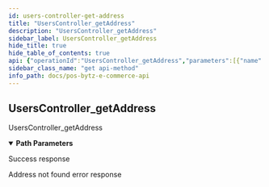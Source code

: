 ```yaml
---
id: users-controller-get-address
title: "UsersController_getAddress"
description: "UsersController_getAddress"
sidebar_label: UsersController_getAddress
hide_title: true
hide_table_of_contents: true
api: {"operationId":"UsersController_getAddress","parameters":[{"name":"id","required":true,"in":"path","schema":{"type":"string"}}],"responses":{"200":{"description":"Success response","content":{"application/json":{"example":"{\"statusCode\":200,\"data\":{\"annotation\":\"Home\",\"line\":\"Plot No 52, Balarishna Nagar, 1st Street, Thiruninravur\",\"area\":\"Thiruninravur\",\"city\":\"Chennai\",\"state\":\"Tamil Nadu\",\"country\":\"India\",\"zip\":\"602024\",\"landmark\":\"Near Kamban Park\",\"coordinates\":[0,0],\"default\":false,\"_id\":\"632c5839b5f554ad3047e13a\"}}"}}},"404":{"description":"Address not found error response","content":{"application/json":{"example":"{\"statusCode\":404,\"message\":\"Not Found\"}"}}}},"tags":["Users"],"security":[{"oauth2":["users:read","users:write"]}],"description":"UsersController_getAddress","method":"get","path":"/v1/users/address/{id}","servers":[],"securitySchemes":{"oauth2":{"type":"oauth2","flows":{"authorizationCode":{"authorizationUrl":"https://gateway-api.smartbytz.com/ecommerce/oauth2/authorize","tokenUrl":"https://gateway-api.smartbytz.com/ecommerce/oauth2/token","scopes":["countries:read","merchants:read","categories:read","items:read","users:read","users:write","carts:read","carts:write","order:read","orders:write","search:read"]}}}},"info":{"title":"PosBytz E-Commerce API","description":"The PosBytz E-Commerce API description","version":"1.0","contact":{}},"postman":{"name":"Users Controller get Address","description":{"type":"text/plain"},"url":{"path":["v1","users","address",":id"],"host":["{{baseUrl}}"],"query":[],"variable":[{"disabled":false,"description":{"content":"(Required) ","type":"text/plain"},"type":"any","value":"","key":"id"}]},"header":[{"key":"Accept","value":"application/json"}],"method":"GET","auth":{"type":"oauth2","oauth2":[]}}}
sidebar_class_name: "get api-method"
info_path: docs/pos-bytz-e-commerce-api
---
```



## UsersController_getAddress



UsersController_getAddress

<details style={{"marginBottom":"1rem"}} data-collapsed={false} open={true}><summary style={{}}><strong>Path Parameters</strong></summary><div><ul><ParamsItem className={"paramsItem"} param={{"name":"id","required":true,"in":"path","schema":{"type":"string"}}}></ParamsItem></ul></div></details><div><ApiTabs><TabItem label={"200"} value={"200"}><div>

Success response

</div><div><MimeTabs groupId={"mime-type"}><TabItem label={"application/json"} value={"application/json"}><SchemaTabs groupId={"schema-tabs"}><TabItem label={"Example"} value={"Example"}><ResponseSamples responseExample={"{\"statusCode\":200,\"data\":{\"annotation\":\"Home\",\"line\":\"Plot No 52, Balarishna Nagar, 1st Street, Thiruninravur\",\"area\":\"Thiruninravur\",\"city\":\"Chennai\",\"state\":\"Tamil Nadu\",\"country\":\"India\",\"zip\":\"602024\",\"landmark\":\"Near Kamban Park\",\"coordinates\":[0,0],\"default\":false,\"_id\":\"632c5839b5f554ad3047e13a\"}}"} language={"json"}></ResponseSamples></TabItem></SchemaTabs></TabItem></MimeTabs></div></TabItem><TabItem label={"404"} value={"404"}><div>

Address not found error response

</div><div><MimeTabs groupId={"mime-type"}><TabItem label={"application/json"} value={"application/json"}><SchemaTabs groupId={"schema-tabs"}><TabItem label={"Example"} value={"Example"}><ResponseSamples responseExample={"{\"statusCode\":404,\"message\":\"Not Found\"}"} language={"json"}></ResponseSamples></TabItem></SchemaTabs></TabItem></MimeTabs></div></TabItem></ApiTabs></div>
      
